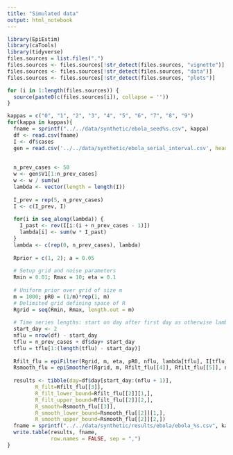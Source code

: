 ```yaml
---
title: "Simulated data"
output: html_notebook
---
```


```r
library(EpiEstim)
library(caTools)
library(tidyverse)
files.sources = list.files(".")
files.sources <- files.sources[!str_detect(files.sources, "vignette")]
files.sources <- files.sources[!str_detect(files.sources, "data")]
files.sources <- files.sources[!str_detect(files.sources, "plots")]

for (i in 1:length(files.sources)) {
  source(paste0(c(files.sources[i]), collapse = ''))
}
```



```r
kappas = c("0", "1", "2", "3", "4", "5", "6", "7", "8", "9")
for(kappa in kappas){
  fname = sprintf("../../data/synthetic/ebola_seed%s.csv", kappa)
  df <- read.csv(fname)
  I <- df$cases
  gen = read.csv('../../data/synthetic/ebola_serial_interval.csv', header = F)
  
  
  n_prev_cases <- 50
  w <- gen$V1[1:n_prev_cases]
  w <- w / sum(w)
  lambda <- vector(length = length(I))
  
  I_prev = rep(5, n_prev_cases)
  I <- c(I_prev, I)
  
  for(i in seq_along(lambda)) {
    I_past <- rev(I[i:(i + n_prev_cases - 1)])
    lambda[i] <- sum(w * I_past)
  }
  lambda <- c(rep(0, n_prev_cases), lambda)
  
  Rprior = c(1, 2); a = 0.05
  
  # Setup grid and noise parameters
  Rmin = 0.01; Rmax = 10; eta = 0.1
  
  # Uniform prior over grid of size m
  m = 1000; pR0 = (1/m)*rep(1, m)
  # Delimited grid defining space of R
  Rgrid = seq(Rmin, Rmax, length.out = m)
  
  # Time series lengths: start on day after first day as otherwise lambda is zero on first two days causing NAs
  start_day <- 2
  nflu = nrow(df) - start_day
  tflu = n_prev_cases + df$day+ start_day
  tflu = tflu[1:(length(tflu) - start_day)]
  
  Rfilt_flu = epiFilter(Rgrid, m, eta, pR0, nflu, lambda[tflu], I[tflu], a)
  Rsmooth_flu = epiSmoother(Rgrid, m, Rfilt_flu[[4]], Rfilt_flu[[5]], nflu, Rfilt_flu[[6]], a)
  
  results <- tibble(day=df$day[start_day:(nflu + 1)],
         R_filt=Rfilt_flu[[3]],
         R_filt_lower_bound=Rfilt_flu[[2]][1,],
         R_filt_upper_bound=Rfilt_flu[[2]][2,],
         R_smooth=Rsmooth_flu[[3]],
         R_smooth_lower_bound=Rsmooth_flu[[2]][1,],
         R_smooth_upper_bound=Rsmooth_flu[[2]][2,])
  fname = sprintf("../../data/synthetic/results/ebola/ebola_%s.csv", kappa)
  write.table(results, fname,
              row.names = FALSE, sep = ",")
}
```